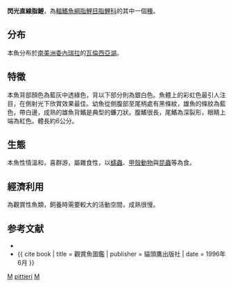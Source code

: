 {{Speciesbox 
| taxon = Moenkhausia pittieri
| status = NE
| status_system = IUCN3.1
| authority =  [[Eigenmann|Eigenmann]], 1920
| synonyms = *''Opisthanodus haerteli''<br /><small>Ahl, 1935</small>
}}
'''閃光直線脂鯉'''，為[[輻鰭魚綱|輻鰭魚綱]][[脂鯉目|脂鯉目]][[脂鯉科|脂鯉科]]的其中一個[[種|種]]。

==分布==
本魚分布於[[南美洲|南美洲]][[委內瑞拉|委內瑞拉]]的[[瓦倫西亞湖|瓦倫西亞湖]]。

==特徵==
本魚背部顏色為藍灰中透綠色，背以下部分則為銀白色。魚體上的彩虹色最引人注目，在側射光下欣賞效果最佳。幼魚從側腹部至尾柄處有黑條紋，雄魚的條紋為藍色，帶白邊，成熟的雄魚背鰭是典型的鐮刀狀。腹鰭很長，尾鰭為深裂形，眼睛上端為紅色。體長約6公分。

==生態==
本魚性情溫和，喜群游，屬雜食性，以[[蠕蟲|蠕蟲]]、[[甲殼動物|甲殼動物]]與[[昆蟲|昆蟲]]等為食。

==經濟利用==
為觀賞性魚類，飼養時需要較大的活動空間，成熟很慢。

==参考文献==
{{refbegin}}
*{{FishBase_species|genus=Moenkhausia|species=pittieri|year=2011|month=12}}
*{{ cite book | title = 觀賞魚圖鑑 | publisher = 貓頭鷹出版社 | date = 1996年6月 }}
{{refend}}
{{Taxonbar|from=Q13222859}}

[[Category:觀賞魚|M]]
[[Category:直線脂鯉屬|pittieri]]
[[Category:1920年描述的鱼类|M]]